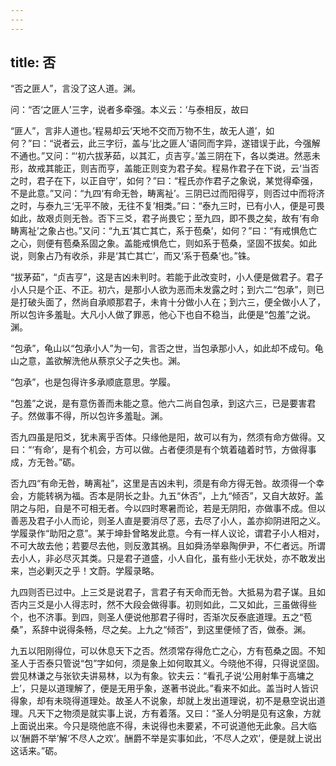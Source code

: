 ```yaml
---
---
---
```

title: 否
---







“否之匪人”，言没了这人道。渊。

问：“否‘之匪人’三字，说者多牵强。本义云：‘与泰相反，故曰

“匪人”，言非人道也。’程易却云‘天地不交而万物不生，故无人道’，如何？”曰：“说者云，此三字衍，盖与‘比之匪人’语同而字异，遂错误于此，今强解不通也。”又问：“‘初六拔茅茹，以其汇，贞吉亨。’盖三阴在下，各以类进。然恶未形，故戒其能正，则吉而亨，盖能正则变为君子矣。程易作君子在下说，云‘当否之时，君子在下，以正自守’，如何？”曰：“程氏亦作君子之象说，某觉得牵强，不是此意。”又问：“九四‘有命无咎，畴离祉’。三阴已过而阳得亨，则否过中而将济之时，与泰九三‘无平不陂，无往不复’相类。”曰：“泰九三时，已有小人，便是可畏如此，故艰贞则无咎。否下三爻，君子尚畏它；至九四，即不畏之矣，故有‘有命畴离祉’之象占也。”又问：“九五‘其亡其亡，系于苞桑’，如何？”曰：“有戒惧危亡之心，则便有苞桑系固之象。盖能戒惧危亡，则如系于苞桑，坚固不拔矣。如此说，则象占乃有收杀，非是‘其亡其亡’，而又‘系于苞桑’也。”铢。

“拔茅茹”，“贞吉亨”，这是吉凶未判时。若能于此改变时，小人便是做君子。君子小人只是个正、不正。初六，是那小人欲为恶而未发露之时；到六二“包承”，则已是打破头面了，然尚自承顺那君子，未肯十分做小人在；到六三，便全做小人了，所以包许多羞耻。大凡小人做了罪恶，他心下也自不稳当，此便是“包羞”之说。渊。

“包承”，龟山以“包承小人”为一句，言否之世，当包承那小人，如此却不成句。龟山之意，盖欲解洗他从蔡京父子之失也。渊。

“包承”，也是包得许多承顺底意思。学履。

“包羞”之说，是有意伤善而未能之意。他六二尚自包承，到这六三，已是要害君子。然做事不得，所以包许多羞耻。渊。

否九四虽是阳爻，犹未离乎否体。只缘他是阳，故可以有为，然须有命方做得。又曰：“‘有命’，是有个机会，方可以做。占者便须是有个筑着磕着时节，方做得事成，方无咎。”砺。

否九四“有命无咎，畴离祉”，这里是吉凶未判，须是有命方得无咎。故须得一个幸会，方能转祸为福。否本是阴长之卦。九五“休否”，上九“倾否”，又自大故好。盖阴之与阳，自是不可相无者。今以四时寒暑而论，若是无阴阳，亦做事不成。但以善恶及君子小人而论，则圣人直是要消尽了恶，去尽了小人，盖亦抑阴进阳之义。学履录作“助阳之意”。某于坤卦曾略发此意。今有一样人议论，谓君子小人相对，不可大故去他；若要尽去他，则反激其祸。且如舜汤举皋陶伊尹，不仁者远。所谓去小人，非必尽灭其类。只是君子道盛，小人自化，虽有些小无状处，亦不敢发出来，岂必剿灭之乎！文蔚。学履录略。

九四则否已过中。上三爻是说君子，言君子有天命而无咎。大抵易为君子谋。且如否内三爻是小人得志时，然不大段会做得事。初则如此，二又如此，三虽做得些个，也不济事。到四，则圣人便说他那君子得时，否渐次反泰底道理。五之“苞桑”，系辞中说得条畅，尽之矣。上九之“倾否”，到这里便倾了否，做泰。渊。

九五以阳刚得位，可以休息天下之否。然须常存得危亡之心，方有苞桑之固。不知圣人于否泰只管说“包”字如何，须是象上如何取其义。今晓他不得，只得说坚固。尝见林谦之与张钦夫讲易林，以为有象。钦夫云：“看孔子说‘公用射隼于高墉之上’，只是以道理解了，便是无用乎象，遂著书说此。”看来不如此。盖当时人皆识得象，却有未晓得道理处。故圣人不说象，却就上发出道理说，初不是悬空说出道理。凡天下之物须是就实事上说，方有着落。又曰：“圣人分明是见有这象，方就上面说出来。今只是晓他底不得，未说得也未要紧，不可说道他无此象。吕大临以‘酬爵不举’解‘不尽人之欢’。酬爵不举是实事如此，‘不尽人之欢’，便是就上说出这话来。”砺。